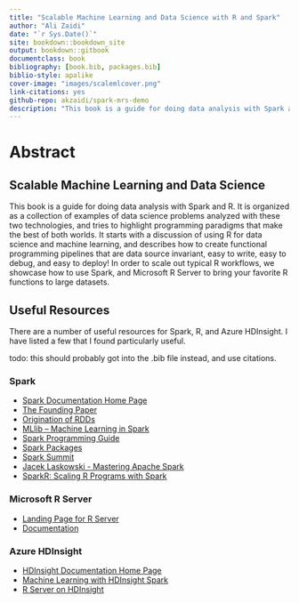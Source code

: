 ```yaml
--- 
title: "Scalable Machine Learning and Data Science with R and Spark"
author: "Ali Zaidi"
date: "`r Sys.Date()`"
site: bookdown::bookdown_site
output: bookdown::gitbook
documentclass: book
bibliography: [book.bib, packages.bib]
biblio-style: apalike
cover-image: "images/scalemlcover.png"
link-citations: yes
github-repo: akzaidi/spark-mrs-demo
description: "This book is a guide for doing data analysis with Spark and R. It is organized as a collection of examples of data science problems analyzed with these two technologies, and tries to highlight programming paradigms that make the best of both worlds. It starts with a discussion of using R for data science and machine learning, and describes how to create functional programming pipelines that are data source invariant, easy to write, easy to debug, and easy to deploy! In order to scale out typical R workflows, we showcase how to use Spark and Microsoft R Server to bring your favorite R functions to large datasets."
---
```


# Abstract {-}
## Scalable Machine Learning and Data Science {-}

This book is a guide for doing data analysis with Spark and R. It is organized as a collection of examples of data science problems analyzed with these two technologies, and tries to highlight programming paradigms that make the best of both worlds. It starts with a discussion of using R for data science and machine learning, and describes how to create functional programming pipelines that are data source invariant, easy to write, easy to debug, and easy to deploy! In order to scale out typical R workflows, we showcase how to use Spark, and Microsoft R Server to bring your favorite R functions to large datasets.

## Useful Resources {-}
There are a number of useful resources for Spark, R, and Azure HDInsight. I have listed a few that I found particularly useful.

todo: this should probably got into the .bib file instead, and use citations.

### Spark {-}
+ [Spark Documentation Home Page](http://spark.apache.org/docs/latest/index.html)
+ [The Founding Paper](http://people.csail.mit.edu/matei/papers/2010/hotcloud_spark.pdf)
+ [Origination of RDDs](https://www.cs.berkeley.edu/~matei/papers/2012/nsdi_spark.pdf)
+ [MLlib -- Machine Learning in Spark](http://arxiv.org/pdf/1505.06807.pdf)
+ [Spark Programming Guide](https://spark.apache.org/docs/latest/programming-guide.html)
+ [Spark Packages](http://spark-packages.org/)
+ [Spark Summit](https://spark-summit.org/east-2016/schedule/)
+ [Jacek Laskowski - Mastering Apache Spark](https://www.gitbook.com/book/jaceklaskowski/mastering-apache-spark/details)
+ [SparkR: Scaling R Programs with Spark](http://shivaram.org/publications/sparkr-sigmod.pdf)

### Microsoft R Server {-}
+ [Landing Page for R Server](https://www.microsoft.com/en-us/server-cloud/products/r-server/)
+ [Documentation](https://packages.revolutionanalytics.com/doc/8.0.0/)

### Azure HDInsight {-}
+ [HDInsight Documentation Home Page](https://azure.microsoft.com/en-us/documentation/services/hdinsight/)
+ [Machine Learning with HDInsight Spark](https://azure.microsoft.com/en-us/documentation/articles/hdinsight-apache-spark-machine-learning-mllib-ipython/)
+ [R Server on HDInsight](https://azure.microsoft.com/en-us/documentation/articles/hdinsight-hadoop-r-server-overview/)